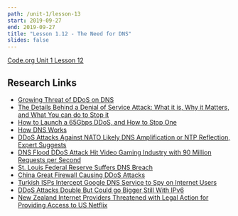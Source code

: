 ```yaml
---
path: /unit-1/lesson-13
start: 2019-09-27
end: 2019-09-27
title: "Lesson 1.12 - The Need for DNS"
slides: false
---
```


[Code.org Unit 1 Lesson 12](https://studio.code.org/s/csp1-2019/stage/12/puzzle/2)

## Research Links 

- [Growing Threat of DDoS on DNS][1]
- [The Details Behind a Denial of Service Attack: What it is, Why it Matters, and What You can do to Stop it][2]
- [How to Launch a 65Gbps DDoS, and How to Stop One][3]
- [How DNS Works][4]
- [DDoS Attacks Against NATO Likely DNS Amplification or NTP Reflection, Expert Suggests][5]
- [DNS Flood DDoS Attack Hit Video Gaming Industry with 90 Million Requests per Second][6]
- [St. Louis Federal Reserve Suffers DNS Breach][7]
- [China Great Firewall Causing DDoS Attacks][8]
- [Turkish ISPs Intercept Google DNS Service to Spy on Internet Users][9]
- [DDoS Attacks Double But Could go Bigger Still With IPv6][10]
- [New Zealand Internet Providers Threatened with Legal Action for Providing Access to US Netflix][11]

[1]:http://www.information-age.com/technology/security/123459033/growing-threat-ddos-attacks-dns  
[2]:http://www.business2community.com/tech-gadgets/the-details-behind-a-denial-of-service-attack-what-it-is-why-it-matters-and-what-you-can-do-to-stop-it-01241089
[3]:https://blog.cloudflare.com/65gbps-ddos-no-problem/ 
[4]:http://www.pcworld.com/article/2889392/like-google-in-vietnam-lenovo-tripped-up-by-a-dns-attack.html
[5]:https://www.scmagazine.com/home/news/ddos-attacks-against-nato-likely-dns-amplification-or-ntp-reflection-expert-suggests/
[6]:http://thehackernews.com/2014/06/dns-flood-ddos-attack-hit-video-gaming.html 
[7]:http://krebsonsecurity.com/2015/05/st-louis-federal-reserve-suffers-dns-breach/
[8]:http://www.forbes.com/sites/thomasbrewster/2015/01/26/china-great-firewall-causing-ddos-attacks/ 
[9]:http://www.techtimes.com/articles/4998/20140331/turkish-isps-intercept-google-dns-services-to-spy-on-internet-users.htm
[10]:http://www.scmagazineuk.com/ddos-attacks-double-but-could-go-bigger-still-with-ipv6/article/415736/ 
[11]:http://thenextweb.com/insider/2015/04/10/new-zealand-internet-providers-threatened-with-legal-action-for-providing-access-to-us-netflix/
